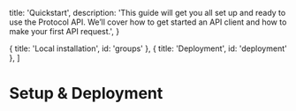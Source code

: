 
  title: 'Quickstart',
  description:
    'This guide will get you all set up and ready to use the Protocol API. We’ll cover how to get started an API client and how to make your first API request.',
}

  { title: 'Local installation', id: 'groups' },
  { title: 'Deployment', id: 'deployment' },
]

<HeroPattern />

# Setup & Deployment 

  
<Resources />


